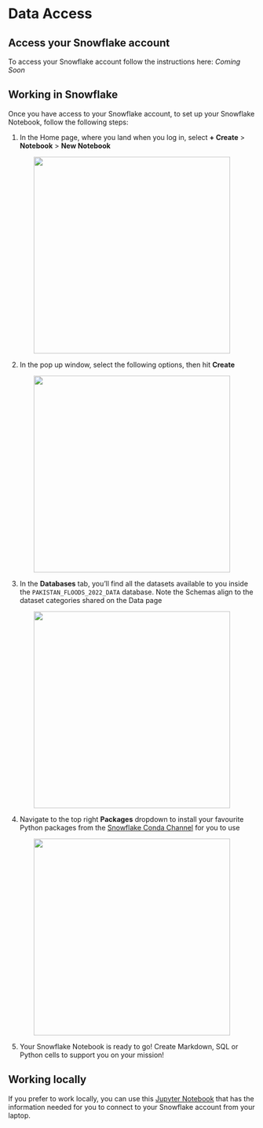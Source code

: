 # Data Access {.unnumbered}

## Access your Snowflake account
To access your Snowflake account follow the instructions here: *Coming Soon*

## Working in Snowflake

Once you have access to your Snowflake account, to set up your Snowflake Notebook, follow the following steps:

1. In the Home page, where you land when you log in, select **+ Create** > **Notebook** > **New Notebook** 

::: {style="text-align: center;"}
<img src="img/snow/create_notebook.png" width="400"/>

:::


2. In the pop up window, select the following options, then hit **Create** 

::: {style="text-align: center;"}
<img src="img/snow/notebook_options.png" width="400"/>

:::


3. In the **Databases** tab, you'll find all the datasets available to you inside the `PAKISTAN_FLOODS_2022_DATA` database. Note the Schemas align to the dataset categories shared on the Data page

::: {style="text-align: center;"}
<img src="img/snow/databases.png" width="400"/>

:::


4. Navigate to the top right **Packages** dropdown to install your favourite Python packages from the [Snowflake Conda Channel](https://repo.anaconda.com/pkgs/snowflake/) for you to use

::: {style="text-align: center;"}
<img src="img/snow/anaconda_packages.png" width="400"/>

:::


5. Your Snowflake Notebook is ready to go! Create Markdown, SQL or Python cells to support you on your mission!

## Working locally

If you prefer to work locally, you can use this [Jupyter Notebook](https://github.com/pietrostefani/pop-displacement-disaster/blob/main/local-notebook.ipynb) that has the information needed for you to connect to your Snowflake account from your laptop.